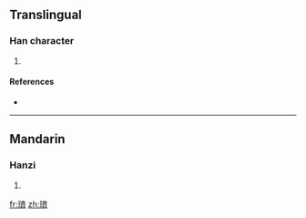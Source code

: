 ==Translingual==

===Han character===
{{Han char|rn=96|rad=玉|as=14|sn=18|four=1012<sub>3</sub>|canj=一土卜X (MGYX)}}

# {{defn|Han|sort=玉14}}

====References====
* {{Han ref|kx=0744.160|dkj=21310|dj=1153.030|hdz=21143.070|uh=74BE|ud=29886|bh=F044|bd=61508}}

----

==Mandarin==

===Hanzi===
{{cmn-hanzi|pin=[[jì]] ([[ji4]])|wg=chi<sup>4</sup>}}

# {{defn|Mandarin|sort=玉14}}

[[fr:璾]]
[[zh:璾]]